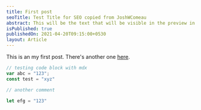 ```yaml
---
title: First post
seoTitle: Test Title for SEO copied from JoshWComeau
abstract: This will be the text that will be visible in the preview in blog home page.
isPublished: true
publishedOn: 2021-04-20T09:15:00+0530
layout: Article
---
```


This is an my first post. There's another one [here](/posts/second-post).

```javascript:hello.js {2,4-6} showLineNumbers
// testing code block with mdx
var abc = "123";
const test = "xyz"

// another comment

let efg = "123"
```
